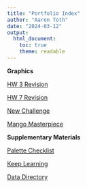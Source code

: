 ```yaml
---
title: "Portfolio Index"
author: "Aaron Toth"
date: "2024-03-12"
output:
  html_document:
    toc: true
    theme: readable
---
```


**Graphics**

[HW 3 Revision](1_HW_3_Revision/HW_3_Revision.html)

[HW 7 Revision](2_HW_7_Revision/HW_7_Revision.html)

[New Challenge](3_New_Challenge/New_Challenge.html)

[Mango Masterpiece](4_Mango_Masterpiece/Mango_Masterpiece.html)


**Supplementary Materials**

[Palette Checklist](5_Palette_Checklist/Palette_Checklist.html)

[Keep Learning](6_Keep_Learning/Keep_Learning.html)

[Data Directory](Data)

